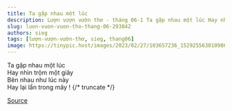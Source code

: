 ```yaml
---
title: Ta gặp nhau một lúc
description: Lượn vượn vườn thơ - tháng 06-1 Ta gặp nhau một lúc Hay nhìn trộm một giây
slug: luon-vuon-vuon-tho-thang-06-293842
authors: sieg
tags: [lượn-vượn-vườn-thơ, sieg, thang06]
image: https://tinypic.host/images/2023/02/27/103657236_152925563010986_334231746169791394_n.th.jpg
---
```


Ta gặp nhau một lúc\
Hay nhìn trộm một giây\
Bên nhau như lúc này\
Hay lại lẩn trong mây !
{/* truncate */}


[Source](https://www.facebook.com/ape.poem/posts/pfbid02WWeBWuvPxpGHXVdV6vJ4VAhrjKtzkVDcUiKuvbVqLRq7U92R7hFhR1e16o3EvnSpl)
